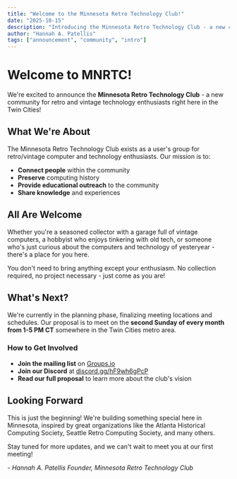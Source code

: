 ```yaml
---
title: "Welcome to the Minnesota Retro Technology Club!"
date: "2025-10-15"
description: "Introducing the Minnesota Retro Technology Club - a new community for retro and vintage technology enthusiasts in the Twin Cities."
author: "Hannah A. Patellis"
tags: ["announcement", "community", "intro"]
---
```


# Welcome to MNRTC!

We're excited to announce the **Minnesota Retro Technology Club** - a new community for retro and vintage technology enthusiasts right here in the Twin Cities!

## What We're About

The Minnesota Retro Technology Club exists as a user's group for retro/vintage computer and technology enthusiasts. Our mission is to:

- **Connect people** within the community
- **Preserve** computing history
- **Provide educational outreach** to the community
- **Share knowledge** and experiences

## All Are Welcome

Whether you're a seasoned collector with a garage full of vintage computers, a hobbyist who enjoys tinkering with old tech, or someone who's just curious about the computers and technology of yesteryear - there's a place for you here.

You don't need to bring anything except your enthusiasm. No collection required, no project necessary - just come as you are!

## What's Next?

We're currently in the planning phase, finalizing meeting locations and schedules. Our proposal is to meet on the **second Sunday of every month from 1-5 PM CT** somewhere in the Twin Cities metro area.

### How to Get Involved

- **Join the mailing list** on [Groups.io](https://groups.io/g/mnretrotech)
- **Join our Discord** at [discord.gg/hF9wh6gPcP](https://discord.gg/hF9wh6gPcP)
- **Read our full proposal** to learn more about the club's vision

## Looking Forward

This is just the beginning! We're building something special here in Minnesota, inspired by great organizations like the Atlanta Historical Computing Society, Seattle Retro Computing Society, and many others.

Stay tuned for more updates, and we can't wait to meet you at our first meeting!

*- Hannah A. Patellis*
*Founder, Minnesota Retro Technology Club*

